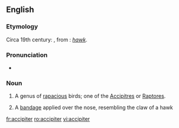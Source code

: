 ==English==

===Etymology===
Circa 19th century: {{NL.}}, from {{L.}}: ''[[hawk]]''.

===Pronunciation===
*{{IPA|/ækˈsɪpɪtə/}}

===Noun===
{{en-noun}}

# {{Zoölogy}} A genus of [[rapacious]] birds; one of the [[Accipitres]] or [[Raptores]].
# {{surgery}} A [[bandage]] applied over the nose, resembling the claw of a hawk

[[fr:accipiter]]
[[ro:accipiter]]
[[vi:accipiter]]